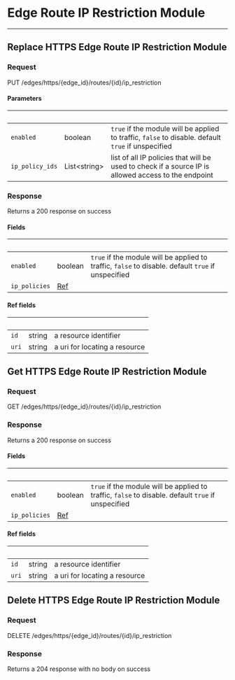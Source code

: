 

# Edge Route IP Restriction Module
------------------

## Replace HTTPS Edge Route IP Restriction Module



### Request

PUT /edges/https/{edge_id}/routes/{id}/ip_restriction

<EdgeRouteIPRestrictionModuleReplaceRequest />

#### Parameters

| &nbsp; | &nbsp; | &nbsp; |
|---|---|---|
| `enabled` | boolean | `true` if the module will be applied to traffic, `false` to disable. default `true` if unspecified |
| `ip_policy_ids` | List&lt;string&gt; | list of all IP policies that will be used to check if a source IP is allowed access to the endpoint |

### Response

Returns a 200 response on success

<EdgeRouteIPRestrictionModuleReplaceResponse />

#### Fields

| &nbsp; | &nbsp; | &nbsp; |
|---|---|---|
| `enabled` | boolean | `true` if the module will be applied to traffic, `false` to disable. default `true` if unspecified |
| `ip_policies` | [Ref](#ref-fields) |  |

#### Ref fields

| &nbsp; | &nbsp; | &nbsp; |
|---|---|---|
| `id` | string | a resource identifier |
| `uri` | string | a uri for locating a resource |

## Get HTTPS Edge Route IP Restriction Module



### Request

GET /edges/https/{edge_id}/routes/{id}/ip_restriction

<EdgeRouteIPRestrictionModuleGetRequest />

### Response

Returns a 200 response on success

<EdgeRouteIPRestrictionModuleGetResponse />

#### Fields

| &nbsp; | &nbsp; | &nbsp; |
|---|---|---|
| `enabled` | boolean | `true` if the module will be applied to traffic, `false` to disable. default `true` if unspecified |
| `ip_policies` | [Ref](#ref-fields) |  |

#### Ref fields

| &nbsp; | &nbsp; | &nbsp; |
|---|---|---|
| `id` | string | a resource identifier |
| `uri` | string | a uri for locating a resource |

## Delete HTTPS Edge Route IP Restriction Module



### Request

DELETE /edges/https/{edge_id}/routes/{id}/ip_restriction

<EdgeRouteIPRestrictionModuleDeleteRequest />

### Response

Returns a 204 response with no body on success
